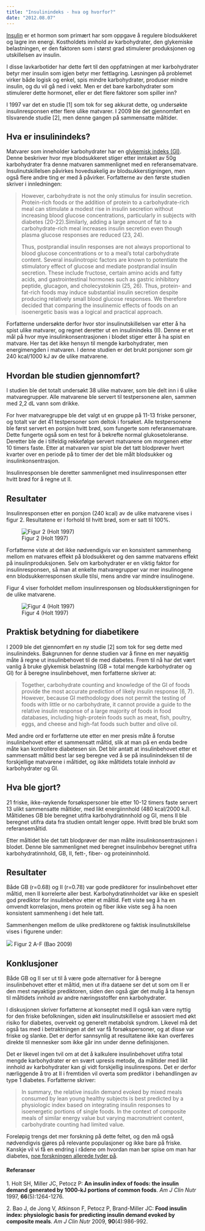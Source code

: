 ```yaml
---
title: "Insulinindeks - hva og hvorfor?"
date: "2012.08.07"
---
```


[Insulin](hormoner/insulin-glukagon.qmd) er et hormon som primært har som oppgave å regulere blodsukkeret og lagre inn energi. Kostholdets innhold av karbohydrater, den glykemiske belastningen, er den faktoren som i størst grad stimulerer produksjonen og utskillelsen av insulin.

I disse lavkarbotider har dette ført til den oppfatningen at mer karbohydrater betyr mer insulin som igjen betyr mer fettlagring. Løsningen på problemet virker både logisk og enkel, spis mindre karbohydrater, produser mindre insulin, og du vil gå ned i vekt. Men er det bare karbohydrater som stimulerer dette hormonet, eller er det flere faktorer som spiller inn?

I 1997 var det en studie \[1\] som tok for seg akkurat dette, og undersøkte insulinresponsen etter flere ulike matvarer. I 2009 ble det gjennomført en tilsvarende studie \[2\], men denne gangen på sammensatte måltider.

## Hva er insulinindeks?

Matvarer som inneholder karbohydrater har en [glykemisk indeks (GI)](brokenlink/mat-og-blodsukker-gi-eller-gb/). Denne beskriver hvor mye blodsukkeret stiger etter inntaket av 50g karbohydrater fra denne matvaren sammenlignet med en referansematvare. Insulinutskillelsen påvirkes hovedsakelig av blodsukkerstigningen, men også flere andre ting er med å påvirker. Forfatterne av den første studien skriver i innledningen:

> However, carbohydrate is not the only stimulus for insulin secretion. Protein-rich foods or the addition of protein to a carbohydrate-rich meal can stimulate a modest rise in insulin secretion without increasing blood glucose concentrations, particularly in subjects with diabetes (20-22).Similarly, adding a large amount of fat to a carbohydrate-rich meal increases insulin secretion even though plasma glucose responses are reduced (23, 24).
>
> Thus, postprandial insulin responses are not always proportional to blood glucose concentrations or to a meal's total carbohydrate content. Several insulinotropic factors are known to potentiate the stimulatory effect of glucose and mediate postprandial insulin secretion. These include fructose, certain amino acids and fatty acids, and gastrointestinal hormones such as gastric inhibitory peptide, glucagon, and cholecystokinin (25, 26). Thus, protein- and fat-rich foods may induce substantial insulin secretion despite producing relatively small blood glucose responses. We therefore decided that comparing the insulinemic effects of foods on an isoenergetic basis was a logical and practical approach.

Forfatterne undersøkte derfor hvor stor insulinutskillelsen var etter å ha spist ulike matvarer, og regnet deretter ut en insulinindeks (II). Denne er et mål på hvor mye insulinkonsentrasjonen i blodet stiger etter å ha spist en matvare. Her tas det ikke hensyn til mengde karbohydrater, men energimengden i matvaren. I denne studien er det brukt porsjoner som gir 240 kcal/1000 kJ av de ulike matvarene.

## Hvordan ble studien gjennomført?

I studien ble det totalt undersøkt 38 ulike matvarer, som ble delt inn i 6 ulike matvaregrupper. Alle matvarene ble servert til testpersonene alen, sammen med 2,2 dL vann som drikke.

For hver matvaregruppe ble det valgt ut en gruppe på 11-13 friske personer, og totalt var det 41 testpersoner som deltok i forsøket. Alle testpersonene ble først servert en porsjon hvitt brød, som fungerte som referansematvare. Dette fungerte også som en test for å bekrefte normal glukosetoleranse. Deretter ble de i tilfeldig rekkefølge servert matvarene om morgenen etter 10 timers faste. Etter at matvaren var spist ble det tatt blodprøver hvert kvarter over en periode på to timer der det ble målt blodsukker og insulinkonsentrasjon.

Insulinresponsen ble deretter sammenlignet med insulinresponsen etter hvitt brød for å regne ut II.

## Resultater

Insulinresponsen etter en porsjon (240 kcal) av de ulike matvarene vises i figur 2. Resultatene er i forhold til hvitt brød, som er satt til 100%.

![Figur 2 (Holt 1997)](images/clipboard-824860564.png)

Forfatterne viste at det ikke nødvendigvis var en konsistent sammenheng mellom en matvares effekt på blodsukkeret og den samme matvarens effekt på insulinproduksjonen. Selv om karbohydrater er en viktig faktor for insulinresponsen, så man at enkelte matvaregrupper var mer insulinogene enn blodsukkerresponsen skulle tilsi, mens andre var mindre insulinogene.

Figur 4 viser forholdet mellom insulinresponsen og blodsukkerstigningen for de ulike matvarene.

![Figur 4 (Holt 1997)](images/clipboard-2764663908.png)

## Praktisk betydning for diabetikere

I 2009 ble det gjennomført en ny studie \[2\] som tok for seg dette med insulinindeks. Bakgrunnen for denne studien var å finne en mer nøyaktig måte å regne ut insulinbehovet til de med diabetes. Frem til nå har det vært vanlig å bruke glykemisk belastning (GB = total mengde karbohydrater og GI) for å beregne insulinbehovet, men forfatterne skriver at:

> Together, carbohydrate counting and knowledge of the GI of foods provide the most accurate prediction of likely insulin response (6, 7). However, because GI methodology does not permit the testing of foods with little or no carbohydrate, it cannot provide a guide to the relative insulin response of a large majority of foods in food databases, including high-protein foods such as meat, fish, poultry, eggs, and cheese and high-fat foods such butter and olive oil.

Med andre ord er forfatterne ute etter en mer presis måte å forutse insulinbehovet etter et sammensatt måltid, slik at man på en enda bedre måte kan kontrollere diabetesen sin. Det blir antatt at insulinbehovet etter et sammensatt måltid best lar seg beregne ved å se på insulinindeksen til de forskjellige matvarene i måltidet, og ikke måltidets totale innhold av karbohydrater og GI.

## Hva ble gjort?

21 friske, ikke-røykende forsøkspersoner ble etter 10-12 timers faste servert 13 ulikt sammensatte måltider, med likt energiinnhold (480 kcal/2000 kJ). Måltidenes GB ble beregnet utifra karbohydratinnhold og GI, mens II ble beregnet utifra data fra studien omtalt lenger oppe. Hvitt brød ble brukt som referansemåltid.

Etter måltidet ble det tatt blodprøver der man målte insulinkonsentrasjonen i blodet. Denne ble sammenlignet med beregnet insulinbehov beregnet utifra karbohydratinnhold, GB, II, fett-, fiber- og proteininnhold.

## Resultater

Både GB (r=0.68) og II (r=0.78) var gode prediktorer for insulinbehovet etter måltid, men II korrelerte aller best. Karbohydratinnholdet var ikke en spesielt god prediktor for insulinbehov etter et måltid. Fett viste seg å ha en omvendt korrelasjon, mens protein og fiber ikke viste seg å ha noen konsistent sammenheng i det hele tatt.

Sammenhengen mellom de ulike prediktorene og faktisk insulinutskillelse vises i figurene under:

![](images/clipboard-2553038033.png) Figur 2 A-F (Bao 2009)

## Konklusjoner

Både GB og II ser ut til å være gode alternativer for å beregne insulinbehovet etter et måltid, men ut ifra dataene ser det ut som om II er den mest nøyaktige prediktoren, siden den også gjør det mulig å ta hensyn til måltidets innhold av andre næringsstoffer enn karbohydrater.

I diskusjonen skriver forfatterne at konseptet med II også kan være nyttig for den friske befolkningen, siden økt insulinutskillelse er assosiert med økt risiko for diabetes, overvekt og generelt metabolsk syndrom. Likevel må det også tas med i betraktningen at det var få forsøkspersoner, og at disse var friske og slanke. Det er derfor sannsynlig at resultatene ikke kan overføres direkte til mennesker som ikke går inn under denne definisjonen.

Det er likevel ingen tvil om at det å kalkulere insulinbehovet utifra total mengde karbohydrater er en svært upresis metode, da måltider med likt innhold av karbohydrater kan gi vidt forskjellig insulinrespons. Det er derfor nærliggende å tro at II i fremtiden vil overta som prediktor i behandlingen av type 1 diabetes. Forfatterne skriver:

> In summary, the relative insulin demand evoked by mixed meals consumed by lean young healthy subjects is best predicted by a physiologic index based on integrating insulin responses to isoenergetic portions of single foods. In the context of composite meals of similar energy value but varying macronutrient content, carbohydrate counting had limited value.

Foreløpig trengs det mer forskning på dette feltet, og den må også nødvendigvis gjøres på relevante populasjoner og ikke bare på friske. Kanskje vil vi få en endring i rådene om hvordan man bør spise om man har diabetes, [noe forskningen allerede tyder på](brokenlink/hvordan-bor-en-diabetiker-spise/).

#### Referanser

1\. Holt SH, Miller JC, Petocz P: **An insulin index of foods: the insulin demand generated by 1000-kJ portions of common foods**. *Am J Clin Nutr* 1997, **66**(5):1264-1276.

2\. Bao J, de Jong V, Atkinson F, Petocz P, Brand-Miller JC: **Food insulin index: physiologic basis for predicting insulin demand evoked by composite meals**. *Am J Clin Nutr* 2009, **90**(4):986-992.
